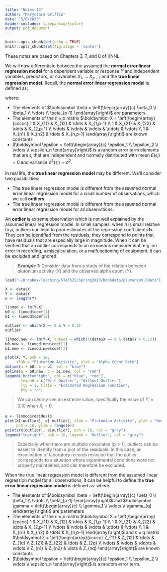 ```yaml
---
title: "Notes 13"
author: "Maryclare Griffin"
date: "5/8/2023"
header-includes: \usepackage{color}
output: pdf_document
---
```


```r
knitr::opts_chunk$set(echo = TRUE)
knitr::opts_chunk$set(fig.align = 'center')
```

These notes are based on Chapters 3, 7, and 8 of KNNL.

We will now differentiate between the assumed the **normal error linear regression model** for a dependent variable or response $Y$ and independent variables, predictors, or covariates $X_1$, $\dots$ $X_{p-1}$ and the **true linear regression model**. Recall, the **normal error linear regression model** is defined as:

\begin{align*}
\boldsymbol Y= \boldsymbol X \boldsymbol \beta + \boldsymbol \epsilon
\end{align*}
where:

* The elements of $\boldsymbol \beta = \left(\begin{array}{c} \beta_0 \\ \beta_1 \\ \vdots \\ \beta_{p-1} \end{array}\right)$ are parameters
* The elements of the $n\times p$ matrix $\boldsymbol X = \left(\begin{array}{ccccc} 1 & X_{11} & X_{12} & \dots & X_{1,p-1} \\ 1 & X_{21} & X_{22} & \dots & X_{2,p-1} \\ \vdots & \vdots & \vdots & \ddots & \vdots \\ 1 & X_{n1} & X_{n2} & \dots & X_{n,p-1} \end{array}\right)$ are known constants
* $\boldsymbol \epsilon = \left(\begin{array}{c} \epsilon_1 \\ \epsilon_2 \\ \vdots \\ \epsilon_n \end{array}\right)$ is a random error term elements that are $\epsilon_i$ that are independent and normally distributed with mean $E\left\{\epsilon_i\right\} = 0$  and variance $\sigma^2\left\{\epsilon_i\right\} = \sigma^2$. 

In real life, the **true linear regression model** may be different. We'll consider two possibilities:

* The true linear regression model is different from the assumed normal error linear regression model for a small number of observations, which we call **outliers**.
* The true linear regression model is different from the assumed normal error linear regression model for all observations. 


An **outlier** is extreme observation which is not well explained by the assumed linear regression model. In small samples, when $n$ is small relative to $p$, outliers can lead to poor estimates of the regression coefficients $\boldsymbol b$. They can be identified from the residuals; they correspond to points that have residuals that are especially large in magnitude. When it can be verified that an outlier corresponds to an erroneous measurement, e.g. an error in recording, a miscalculation, or a malfunctioning of equipment, it can be excluded and ignored.

> \color{purple}**_Example 1:_**  Consider data from a study of the relation between plutonium activity ($X$) and the observed alpha count ($Y$).\color{black}

```r
load("~/Dropbox/Teaching/STAT525/Spring2023/bookdata/plutonium.RData")

X <- data$X
Y <- data$Y
n <- length(Y)

linmod <- lm(Y~X)
b0 <- linmod$coef[1]
b1 <- linmod$coef[2]

outlier <- which(X == 0 & Y > 0.1)
outlier

linmod.new <- lm(Y~X, subset = which(!(data$X == 0 & data$Y > 0.1)))
b0.new <- linmod.new$coef[1]
b1.new <- linmod.new$coef[2]

plot(X, Y, pch = 16,
     xlab = "Plutonium Activity", ylab = "Alpha Count Rate")
abline(a = b0, b = b1, col = "blue")
abline(a = b0.new, b = b1.new, col = "red")
legend("bottomright", col = c("blue", "red"),
       legend = c("With Outlier", "Without Outlier"),
       lty = 1, title = "Estimated Regression Function",
       bty = "n")
```
> \color{purple}We can clearly see an extreme value, specifically the value of $Y_i = 0.10$ when $X_i = 0$. 

```r
e <- linmod$residuals
plot(X[-outlier], e[-outlier], xlab = "Plutonium Activity", ylab = "Residuals",
     pch = 16, ylim = range(e))
points(X[outlier], e[outlier], pch = 18, col = "gray")
legend("topright", pch = 18, legend = "Outlier", col = "gray")
```
> \color{purple}Especially when there are multiple covariates ($p > 1$), outliers can be easier to identify from a plot of the residuals. 
> \color{purple} In this case, an examination of laboratory records revealed that the outlier corresponds to a situation where experimental conditions were not properly maintained, and can therefore be excluded.

When the true linear regression model is different from the assumed linear regression model for all observations, it can be helpful to define the **true error linear regression model** is defined as:
\begin{align*}
\boldsymbol Y= f(\boldsymbol X) \boldsymbol \beta + \boldsymbol Z \boldsymbol \gamma + \boldsymbol \epsilon,
\end{align*}
where:

* The elements of $\boldsymbol \beta = \left(\begin{array}{c} \beta_0 \\ \beta_1 \\ \vdots \\ \beta_{p-1} \end{array}\right)$ and $\boldsymbol \gamma = \left(\begin{array}{c} \\ \gamma_1 \\ \vdots \\ \gamma_{q} \end{array}\right)$ are parameters
* The elements of the $n\times p$ matrix $\boldsymbol X = \left(\begin{array}{ccccc} 1 & X_{11} & X_{12} & \dots & X_{1,p-1} \\ 1 & X_{21} & X_{22} & \dots & X_{2,p-1} \\ \vdots & \vdots & \vdots & \ddots & \vdots \\ 1 & X_{n1} & X_{n2} & \dots & X_{n,p-1} \end{array}\right)$ and $n\times q$ matrix $\boldsymbol Z = \left(\begin{array}{ccccc}  Z_{11} & Z_{12} & \dots & Z_{1q} \\  Z_{21} & Z_{22} & \dots & Z_{2q} \\  \vdots & \vdots & \ddots & \vdots \\  Z_{n1} & Z_{n2} & \dots & Z_{nq} \end{array}\right)$ are known constants
* $\boldsymbol \epsilon = \left(\begin{array}{c} \epsilon_1 \\ \epsilon_2 \\ \vdots \\ \epsilon_n \end{array}\right)$ is a random error term. 

